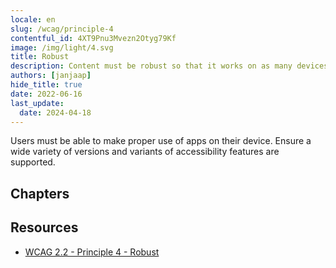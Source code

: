 ```yaml
---
locale: en
slug: /wcag/principle-4
contentful_id: 4XT9Pnu3Mvezn2Otyg79Kf
image: /img/light/4.svg
title: Robust
description: Content must be robust so that it works on as many devices as possible.
authors: [janjaap]
hide_title: true
date: 2022-06-16
last_update:
  date: 2024-04-18
---
```


<Hero
  title="Robust"
  imageSrc="/img/light/4.svg"
  imageDarkSrc="/img/dark/4.svg"
  alt="WCAG 4 - Logo"
  prefix="Principle 4"
/>

Users must be able to make proper use of apps on their device. Ensure a wide variety of versions and variants of accessibility features are supported.

## Chapters

<LinkList title="Chapters" isHighlighted={true}>
  <LinkListItem url="/en/guidelines/wcag/guideline-4-1" title="Guideline 4.1 - Compatible" pageTitle="Compatible" shortDescription="Functionality must be compatible with as many devices as possible." icon="/img/light/4.1.svg" iconAlt="WCAG 4.1 - Logo"/>
</LinkList>

## Resources

- [WCAG 2.2 - Principle 4 - Robust](https://www.w3.org/TR/WCAG22/#robust)
